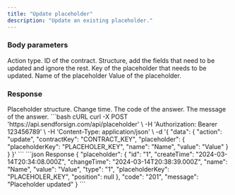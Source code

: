 ```yaml
---
title: "Update placeholder"
description: "Update an existing placeholder."
---
```


### Body parameters

<ParamField body="action" type="string" required>
  Action type.
</ParamField>

<ParamField body="contractKey" type="string" required>
  ID of the contract.
</ParamField>

<ParamField body="placeholder" required>
  Structure, add the fields that need to be updated and ignore the rest.

  <Expandable title="child attribute">

  <ParamField body="placeholderKey" type="string" required>
    Key of the placeholder that needs to be updated.
  </ParamField>

  <ParamField body="name" type="string">
    Name of the placeholder
  </ParamField>

  <ParamField body="value" type="string">
    Value of the placeholder.
  </ParamField>

  </Expandable>

</ParamField>

### Response

  <ResponseField name="placeholder" type="string">
    Placeholder structure.

  <Expandable title="child attribute">

  <ResponseField name="changeTime" type="string">
    Change time.
  </ResponseField>

  </Expandable>

  </ResponseField>

<ResponseField name="code" type="string">
  The code of the answer.
</ResponseField>

<ResponseField name="message" type="string">
  The message of the answer.
</ResponseField>

<RequestExample>
```bash cURL
curl -X POST 'https://api.sendforsign.com/api/placeholder' \
     -H 'Authorization: Bearer 123456789' \
     -H 'Content-Type: application/json' \
     -d '{
    "data": {
        "action": "update",
        "contractKey": "CONTRACT_KEY",
        "placeholder": {
            "placeholderKey": "PLACEHOLER_KEY",
            "name": "Name",
            "value": "Value"
        }
    }
}'
```
</RequestExample>

<ResponseExample>
```json Response
{
    "placeholder": {
        "id": "1",
        "createTime": "2024-03-14T20:34:08.000Z",
        "changeTime": "2024-03-14T20:38:39.000Z",
        "name": "Name",
        "value": "Value",
        "type": "1",
        "placeholderKey": "PLACEHOLER_KEY",
        "position": null
    },
    "code": "201",
    "message": "Placeholder updated"
}
```
</ResponseExample>
